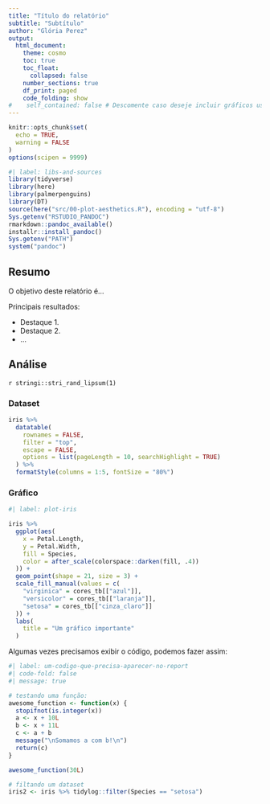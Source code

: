 ```yaml
---
title: "Título do relatório"
subtitle: "Subtítulo"
author: "Glória Perez"
output:
  html_document:
    theme: cosmo
    toc: true
    toc_float:
      collapsed: false
    number_sections: true
    df_print: paged
    code_folding: show
#    self_contained: false # Descomente caso deseje incluir gráficos usando GoogleVis
---
```


```r
knitr::opts_chunk$set(
  echo = TRUE,
  warning = FALSE
)
options(scipen = 9999)
```

```r
#| label: libs-and-sources
library(tidyverse)
library(here)
library(palmerpenguins)
library(DT)
source(here("src/00-plot-aesthetics.R"), encoding = "utf-8")
Sys.getenv("RSTUDIO_PANDOC")
rmarkdown::pandoc_available()
installr::install_pandoc()
Sys.getenv("PATH")
system("pandoc")
```

## Resumo

O objetivo deste relatório é...

Principais resultados:

- Destaque 1.
- Destaque 2.
- ...

## Análise

`r stringi::stri_rand_lipsum(1)`

### Dataset

```r

iris %>%
  datatable(
    rownames = FALSE,
    filter = "top",
    escape = FALSE,
    options = list(pageLength = 10, searchHighlight = TRUE)
  ) %>%
  formatStyle(columns = 1:5, fontSize = "80%")
```

### Gráfico

```r
#| label: plot-iris

iris %>%
  ggplot(aes(
    x = Petal.Length,
    y = Petal.Width,
    fill = Species,
    color = after_scale(colorspace::darken(fill, .4))
  )) +
  geom_point(shape = 21, size = 3) +
  scale_fill_manual(values = c(
    "virginica" = cores_tb[["azul"]],
    "versicolor" = cores_tb[["laranja"]],
    "setosa" = cores_tb[["cinza_claro"]]
  )) +
  labs(
    title = "Um gráfico importante"
  )
```

Algumas vezes precisamos exibir o código, podemos fazer assim:

```r
#| label: um-codigo-que-precisa-aparecer-no-report
#| code-fold: false
#| message: true

# testando uma função:
awesome_function <- function(x) {
  stopifnot(is.integer(x))
  a <- x + 10L
  b <- x + 11L
  c <- a + b
  message("\nSomamos a com b!\n")
  return(c)
}

awesome_function(30L)

# filtando um dataset
iris2 <- iris %>% tidylog::filter(Species == "setosa")
```
